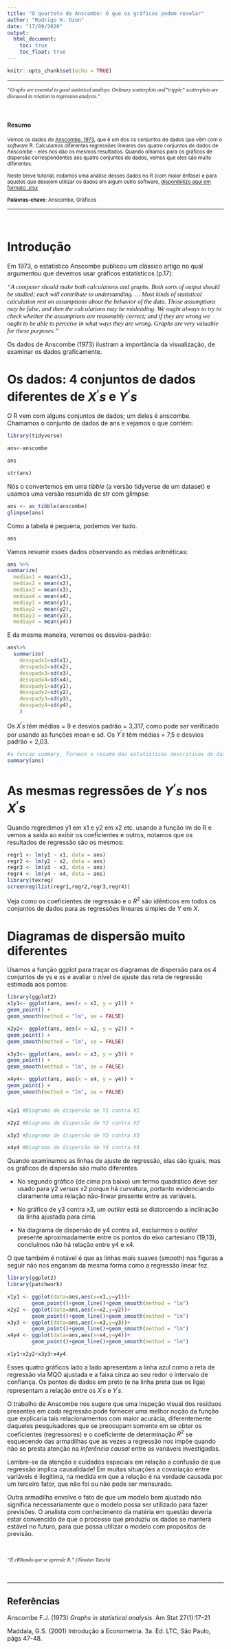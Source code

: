 ```yaml
---
title: "O quarteto de Anscombe: O que os gráficos podem revelar"
author: "Rodrigo H. Ozon"
date: "17/09/2020"
output:
  html_document:
    toc: true
    toc_float: true
---
```


```r
knitr::opts_chunk$set(echo = TRUE)
```

***


<p style="font-family: times, serif; font-size:9pt; font-style:italic">
"Graphs are essential to good statistical analisys. Ordinary scatterplots and "tripple" scatterplots are discussed in relation to regression analysis."
</p>

&nbsp;

#### Resumo

<small>Vemos os dados de [Anscombe, 1973](https://www.sjsu.edu/faculty/gerstman/StatPrimer/anscombe1973.pdf), que é um dos
os conjuntos de dados que vêm com o _software_ R. Calculamos diferentes regressões lineares dos quatro conjuntos de dados de Anscombe - eles nos dão os mesmos resultados. 
Quando olhamos para os gráficos de dispersão correspondentes aos quatro conjuntos de dados, vemos que eles são muito diferentes.

Neste breve tutorial, rodamos uma análise desses dados no R (com maior ênfase) e para aqueles que desejem utilizar os dados em algum outro software, [disponibilizo aqui em formato .xlsx](https://github.com/rhozon/Introdu-o-Econometria-com-Excel/blob/master/Ascombe%20(1973).xlsx?raw=true)

**Palavras-chave**: Anscombe, Gráficos </small>



***

&nbsp;

# Introdução

Em 1973, o estatístico Anscombe publicou um clássico artigo no qual argumentou que
devemos usar gráficos estatísticos (p.17):

<p style="font-family: times, serif; font-size:11pt; font-style:italic">
  "A computer should make both calculations and graphs. Both sorts of output should be
studied; each will contribute to understanding. ... Most kinds of statistical calculation rest on assumptions about the behavior of the data. Those assumptions may be false, and then the calculations may be misleading. We ought always to try to check whether the assumptions are reasonably correct; and if they are wrong we ought to be able to perceive in what ways they are wrong. Graphs are very valuable for these purposes."
</p>

Os dados de Anscombe (1973) ilustram a importância da visualização, de examinar os dados graficamente.

# Os dados: 4 conjuntos de dados diferentes de $X^{'}s$ e $Y^{'}s$

O R vem com alguns conjuntos de dados; um deles é anscombe. Chamamos o conjunto de dados de ans e vejamos o que contém:

```r

library(tidyverse)

ans<-anscombe

ans

str(ans)

```

Nós o convertemos em uma _tibble_ (a versão tidyverse de um dataset) e usamos uma versão resumida de str com glimpse:

```r
ans <- as_tibble(anscombe)
glimpse(ans)
```

Como a tabela é pequena, podemos ver tudo.

```r
ans
```

Vamos resumir esses dados observando as médias aritméticas:

```r
ans %>%
summarize(
  mediax1 = mean(x1),
  mediax2 = mean(x2),
  mediax3 = mean(x3),
  mediax4 = mean(x4),
  mediay1 = mean(y1),
  mediay2 = mean(y2),
  mediay3 = mean(y3),
  mediay4 = mean(y4))
```

E da mesma maneira, veremos os desvios-padrão:

```r
ans%>%
  summarize(
    desvpadx1=sd(x1),
    desvpadx2=sd(x2),
    desvpadx3=sd(x3),
    desvpadx4=sd(x4),
    desvpady1=sd(y1),
    desvpady2=sd(y2),
    desvpady3=sd(y3),
    desvpady4=sd(y4),
    )
```


Os $X^{'}s$ têm médias = 9 e desvios padrão = 3,317, como pode ser verificado por
usando as funções mean e sd. Os $Y^{'}s$ têm médias = 7,5 e desvios padrão
= 2,03.

```r
#a funcao summary, fornece o resumo das estatisticas descritivas do dataset
summary(ans)
```

# As mesmas regressões de $Y^{'}s$ nos $X^{'}s$

Quando regredimos y1 em x1 e y2 em x2 etc. usando a função lm do R e vemos a saída ao exibir os coeficientes e outros, notamos que os resultados de regressão são os mesmos:

```r
regr1 <- lm(y1 ~ x1, data = ans)
regr2 <- lm(y2 ~ x2, data = ans)
regr3 <- lm(y3 ~ x3, data = ans)
regr4 <- lm(y4 ~ x4, data = ans)
library(texreg)
screenreg(list(regr1,regr2,regr3,regr4))
```

Veja como os coeficientes de regressão e o $R^{2}$ são idênticos em todos os conjuntos de dados para as regressões lineares simples de $Y$ em $X$.


# Diagramas de dispersão muito diferentes


Usamos a função ggplot para traçar os diagramas de dispersão para os 4 conjuntos de ys e xs e avaliar o nível de ajuste das reta de regressão estimada aos pontos:

```r
library(ggplot2)
x1y1<- ggplot(ans, aes(x = x1, y = y1)) +
geom_point() +
geom_smooth(method = "lm", se = FALSE)

x2y2<- ggplot(ans, aes(x = x2, y = y2)) +
geom_point() +
geom_smooth(method = "lm", se = FALSE)

x3y3<- ggplot(ans, aes(x = x3, y = y3)) +
geom_point() +
geom_smooth(method = "lm", se = FALSE)

x4y4<- ggplot(ans, aes(x = x4, y = y4)) +
geom_point() +
geom_smooth(method = "lm", se = FALSE)


x1y1 #Diagrama de dispersão de Y1 contra X1

x2y2 #Diagrama de dispersão de Y2 contra X2

x3y3 #Diagrama de dispersão de Y3 contra X3

x4y4 #Diagrama de dispersão de Y4 contra X4

```




Quando examinamos as linhas de ajuste de regressão, elas são iguais, mas os gráficos de dispersão são muito diferentes. 

- No segundo gráfico (de cima pra baixo) um termo quadrático deve ser usado para y2 *versus* x2 porque há curvatura, portanto evidenciando claramente uma relação não-linear presente entre as variáveis.

- No gráfico de y3 contra x3, um *outlier* está se distorcendo a inclinação
da linha ajustada para cima. 

- Na diagrama de dispersão de y4 contra x4, excluirmos o *outlier* presente aproximadamente entre os pontos do eixo cartesiano (19,13), concluímos não há relação entre y4 e x4.


O que também é notável é que as linhas mais suaves (smooth) nas figuras a seguir não nos enganam da mesma forma como a regressão linear fez.

```r
library(ggplot2)
library(patchwork)

x1y1 <- ggplot(data=ans,aes(x=x1,y=y1))+
        geom_point()+geom_line()+geom_smooth(method = "lm")
x2y2 <- ggplot(data=ans,aes(x=x2,y=y2))+
        geom_point()+geom_line()+geom_smooth(method = "lm")
x3y3 <- ggplot(data=ans,aes(x=x3,y=y3))+
        geom_point()+geom_line()+geom_smooth(method = "lm")
x4y4 <- ggplot(data=ans,aes(x=x4,y=y4))+
        geom_point()+geom_line()+geom_smooth(method = "lm")

x1y1+x2y2+x3y3+x4y4
```


Esses quatro gráficos lado a lado apresentam a linha azul como a reta de regressão via MQO ajustada e a faixa cinza ao seu redor o intervalo de confiança. Os pontos de dados em preto (e na linha preta que os liga) representam a relação entre os $X^{'}s$ e $Y^{'}s$.

O trabalho de Anscombe nos sugere que uma inspeção visual dos resíduos presentes em cada regressão pode fornecer uma melhor noção da função que explicaria tais relacionamentos com maior acurácia, diferentemente daqueles pesquisadores que se preocupam somente em se obter os coeficientes (regressores) e o coeficiente de determinação $R^{2}$ se esquecendo das armadilhas que as vezes a regressão nos impõe quando não se presta atenção na _inferência causal_ entre as variáveis investigadas.


Lembre-se da atenção e cuidados especiais em relação a confusão de que regressão implica causalidade! Em muitas situações a covariação entre variáveis é ilegítima, na medida em que a relação é na verdade causada por um terceiro fator, que não foi ou não pode ser mensurado. 

Outra armadilha envolve o fato de que um modelo bem ajustado não significa necessariamente que o modelo possa ser utilizado para fazer previsões. O analista com conhecimento da matéria em questão deveria estar convencido de que o processo que produziu os dados se manterá estável no futuro, para que possa utilizar o modelo com propósitos de previsão.




&nbsp;

<p style="font-family: times, serif; font-size:9pt; font-style:italic">
"É eRRando que se aprende R." (Jônatan Tatsch)
</p>

&nbsp;


***

## Referências


Anscombe F.J. (1973) _Graphs in statistical analysis_. Am Stat 27(1):17–21

Maddala, G.S. (2001) Introdução à Econometria. 3a. Ed. LTC, São Paulo, págs 47-48.








